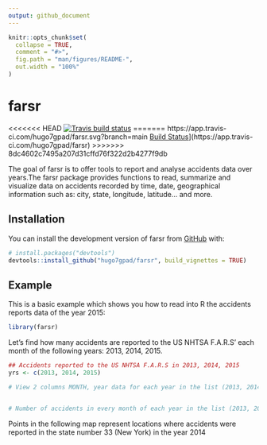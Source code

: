 ```yaml
---
output: github_document
---
```


<!-- README.md is generated from README.Rmd. Please edit that file -->

```r
knitr::opts_chunk$set(
  collapse = TRUE,
  comment = "#>",
  fig.path = "man/figures/README-",
  out.width = "100%"
)
```

# farsr

<!-- badges: start -->
<<<<<<< HEAD
[![Travis build status](https://travis-ci.com/hugo7gpad/farsr.svg?branch=main)](https://travis-ci.com/hugo7gpad/farsr)
=======
https://app.travis-ci.com/hugo7gpad/farsr.svg?branch=main
[Build Status](https://app.travis-ci.com/hugo7gpad/farsr.svg?branch=main)](https://app.travis-ci.com/hugo7gpad/farsr)
>>>>>>> 8dc4602c7495a207d31cffd76f322d2b4277f9db
<!-- badges: end -->


The goal of farsr is to offer tools to report and analyse accidents data over years.The farsr package provides functions to read, summarize and visualize data
on accidents recorded by time, date, geographical information such as: city,
state, longitude, latitude... and more.


## Installation

You can install the development version of farsr from [GitHub](https://github.com/) with:

  ``` r
# install.packages("devtools")
devtools::install_github("hugo7gpad/farsr", build_vignettes = TRUE)
```

## Example

This is a basic example which shows you how to read into R the accidents reports data of the year 2015:

```r
library(farsr)

```



Let's find how many accidents are reported to the US NHTSA F.A.R.S' each month
of the following years: 2013, 2014, 2015.

```r
## Accidents reported to the US NHTSA F.A.R.S in 2013, 2014, 2015
yrs <- c(2013, 2014, 2015)

# View 2 columns MONTH, year data for each year in the list (2013, 2014, 2015)


# Number of accidents in every month of each year in the list (2013, 2014, 2015)

```


Points in the following map represent locations where accidents were reported
in the state number 33 (New York) in the year 2014

```r

```
